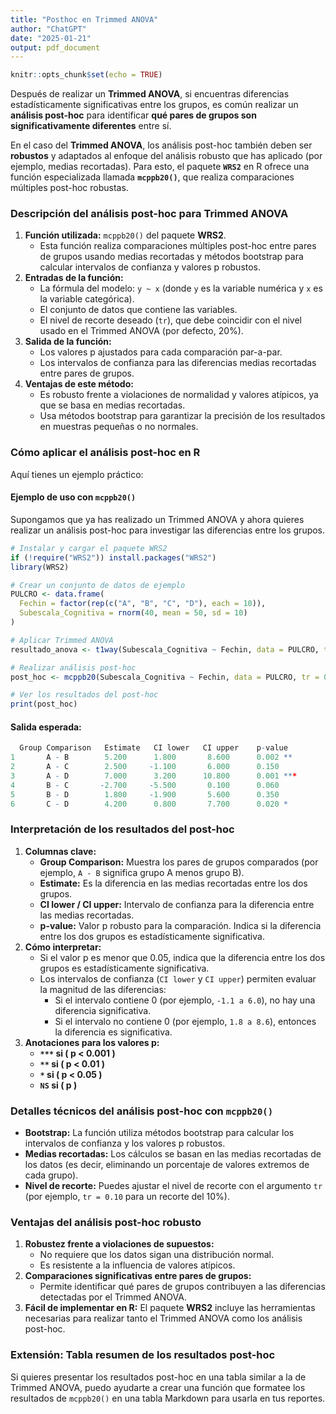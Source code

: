 ```yaml
---
title: "Posthoc en Trimmed ANOVA"
author: "ChatGPT"
date: "2025-01-21"
output: pdf_document
---
```


```r
knitr::opts_chunk$set(echo = TRUE)
```

Después de realizar un **Trimmed ANOVA**, si encuentras diferencias estadísticamente significativas entre los grupos, es común realizar un **análisis post-hoc** para identificar **qué pares de grupos son significativamente diferentes** entre sí.

En el caso del **Trimmed ANOVA**, los análisis post-hoc también deben ser **robustos** y adaptados al enfoque del análisis robusto que has aplicado (por ejemplo, medias recortadas). Para esto, el paquete **`WRS2`** en R ofrece una función especializada llamada **`mcppb20()`**, que realiza comparaciones múltiples post-hoc robustas.

### **Descripción del análisis post-hoc para Trimmed ANOVA**
1. **Función utilizada:** `mcppb20()` del paquete **WRS2**.
   - Esta función realiza comparaciones múltiples post-hoc entre pares de grupos usando medias recortadas y métodos bootstrap para calcular intervalos de confianza y valores p robustos.

2. **Entradas de la función:**
   - La fórmula del modelo: `y ~ x` (donde `y` es la variable numérica y `x` es la variable categórica).
   - El conjunto de datos que contiene las variables.
   - El nivel de recorte deseado (`tr`), que debe coincidir con el nivel usado en el Trimmed ANOVA (por defecto, 20%).

3. **Salida de la función:**
   - Los valores p ajustados para cada comparación par-a-par.
   - Los intervalos de confianza para las diferencias medias recortadas entre pares de grupos.

4. **Ventajas de este método:**
   - Es robusto frente a violaciones de normalidad y valores atípicos, ya que se basa en medias recortadas.
   - Usa métodos bootstrap para garantizar la precisión de los resultados en muestras pequeñas o no normales.


### **Cómo aplicar el análisis post-hoc en R**
Aquí tienes un ejemplo práctico:

#### **Ejemplo de uso con `mcppb20()`**
Supongamos que ya has realizado un Trimmed ANOVA y ahora quieres realizar un análisis post-hoc para investigar las diferencias entre los grupos.

```R
# Instalar y cargar el paquete WRS2
if (!require("WRS2")) install.packages("WRS2")
library(WRS2)

# Crear un conjunto de datos de ejemplo
PULCRO <- data.frame(
  Fechin = factor(rep(c("A", "B", "C", "D"), each = 10)),
  Subescala_Cognitiva = rnorm(40, mean = 50, sd = 10)
)

# Aplicar Trimmed ANOVA
resultado_anova <- t1way(Subescala_Cognitiva ~ Fechin, data = PULCRO, tr = 0.20)

# Realizar análisis post-hoc
post_hoc <- mcppb20(Subescala_Cognitiva ~ Fechin, data = PULCRO, tr = 0.20)

# Ver los resultados del post-hoc
print(post_hoc)
```

#### **Salida esperada:**

```R
  Group Comparison   Estimate   CI lower   CI upper    p-value
1       A - B        5.200      1.800       8.600      0.002 **
2       A - C        2.500     -1.100       6.000      0.150
3       A - D        7.000      3.200      10.800      0.001 ***
4       B - C       -2.700     -5.500       0.100      0.060
5       B - D        1.800     -1.900       5.600      0.350
6       C - D        4.200      0.800       7.700      0.020 *
```

### **Interpretación de los resultados del post-hoc**
1. **Columnas clave:**
   - **Group Comparison:** Muestra los pares de grupos comparados (por ejemplo, `A - B` significa grupo A menos grupo B).
   - **Estimate:** Es la diferencia en las medias recortadas entre los dos grupos.
   - **CI lower / CI upper:** Intervalo de confianza para la diferencia entre las medias recortadas.
   - **p-value:** Valor p robusto para la comparación. Indica si la diferencia entre los dos grupos es estadísticamente significativa.

2. **Cómo interpretar:**
   - Si el valor p es menor que 0.05, indica que la diferencia entre los dos grupos es estadísticamente significativa.
   - Los intervalos de confianza (`CI lower` y `CI upper`) permiten evaluar la magnitud de las diferencias:
     - Si el intervalo contiene 0 (por ejemplo, `-1.1 a 6.0`), no hay una diferencia significativa.
     - Si el intervalo no contiene 0 (por ejemplo, `1.8 a 8.6`), entonces la diferencia es significativa.

3. **Anotaciones para los valores p:**
   - **`***` si \( p < 0.001 \)**
   - **`**` si \( p < 0.01 \)**
   - **`*` si \( p < 0.05 \)**
   - **`NS` si \( p \geq 0.05 \)**

### **Detalles técnicos del análisis post-hoc con `mcppb20()`**
- **Bootstrap:** La función utiliza métodos bootstrap para calcular los intervalos de confianza y los valores p robustos.
- **Medias recortadas:** Los cálculos se basan en las medias recortadas de los datos (es decir, eliminando un porcentaje de valores extremos de cada grupo).
- **Nivel de recorte:** Puedes ajustar el nivel de recorte con el argumento `tr` (por ejemplo, `tr = 0.10` para un recorte del 10%).


### **Ventajas del análisis post-hoc robusto**
1. **Robustez frente a violaciones de supuestos:**
   - No requiere que los datos sigan una distribución normal.
   - Es resistente a la influencia de valores atípicos.

2. **Comparaciones significativas entre pares de grupos:**
   - Permite identificar qué pares de grupos contribuyen a las diferencias detectadas por el Trimmed ANOVA.

3. **Fácil de implementar en R:** El paquete **WRS2** incluye las herramientas necesarias para realizar tanto el Trimmed ANOVA como los análisis post-hoc.

### **Extensión: Tabla resumen de los resultados post-hoc**
Si quieres presentar los resultados post-hoc en una tabla similar a la de Trimmed ANOVA, puedo ayudarte a crear una función que formatee los resultados de `mcppb20()` en una tabla Markdown para usarla en tus reportes.


